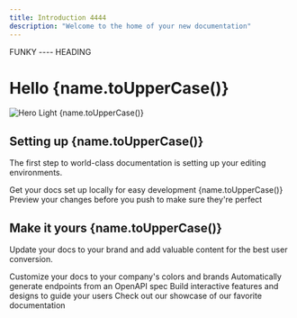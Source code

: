 ```yaml
---
title: Introduction 4444
description: "Welcome to the home of your new documentation"
---
```



<FunkyHeading> FUNKY ---- HEADING </FunkyHeading>

# Hello {name.toUpperCase()}

<img alt="Hero Light {name.toUpperCase()}" classname="block dark:hidden" src="/images/hero-light.png" />



## Setting up  {name.toUpperCase()}

The first step to world-class documentation is setting up your editing environments.

<CardGroup cols={2}>
  <Card title="Edit Your Docs  {name.toUpperCase()}" icon="pen-to-square" href="https://mintlify.com/docs/quickstart">
    Get your docs set up locally for easy development  {name.toUpperCase()}
  </Card>

  <Card title="Preview Changes" icon="image" href="https://mintlify.com/docs/development">
    Preview your changes before you push to make sure they're perfect
  </Card>
</CardGroup>

## Make it yours  {name.toUpperCase()}

Update your docs to your brand and add valuable content for the best user conversion.

<CardGroup cols={2}>
  <Card title="Customize Style" icon="palette" href="https://mintlify.com/docs/settings/global">
    Customize your docs to your company's colors and brands
  </Card>

  <Card title="Reference APIs" icon="code" href="https://mintlify.com/docs/api-playground/openapi">
    Automatically generate endpoints from an OpenAPI spec
  </Card>

  <Card title="Add Components" icon="screwdriver-wrench" href="https://mintlify.com/docs/content/components/accordions">
    Build interactive features and designs to guide your users
  </Card>

  <Card title="Get Inspiration" icon="stars" href="https://mintlify.com/customers">
    Check out our showcase of our favorite documentation
  </Card>
</CardGroup>